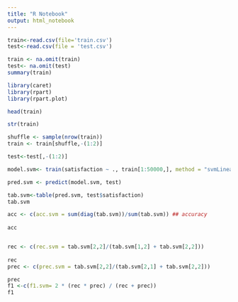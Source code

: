 ```yaml
---
title: "R Notebook"
output: html_notebook
---
```


```r

train<-read.csv(file='train.csv')
test<-read.csv(file = 'test.csv')
```


```r
train <- na.omit(train)
test<- na.omit(test)
summary(train)
```

```r

library(caret)
library(rpart)
library(rpart.plot)
```

```r
head(train)
```


```r
str(train)
```

```r
shuffle <- sample(nrow(train))
train <- train[shuffle,-(1:2)]

test<-test[,-(1:2)]
```




```r
model.svm<- train(satisfaction ~ ., train[1:50000,], method = "svmLinear", trControl = trainControl(method = "repeatedcv", number = 10,verboseIter = TRUE),na.action = na.pass)
```


```r
pred.svm <- predict(model.svm, test)

```



```r
tab.svm<-table(pred.svm, test$satisfaction)
tab.svm
```
```r
acc <- c(acc.svm = sum(diag(tab.svm))/sum(tab.svm)) ## accuracy
        
acc


rec <- c(rec.svm = tab.svm[2,2]/(tab.svm[1,2] + tab.svm[2,2]))
        
rec
prec <- c(prec.svm = tab.svm[2,2]/(tab.svm[2,1] + tab.svm[2,2]))

prec          
f1 <-c(f1.svm= 2 * (rec * prec) / (rec + prec))
f1
```
